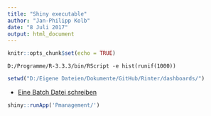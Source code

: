 ```yaml
---
title: "Shiny executable"
author: "Jan-Philipp Kolb"
date: "8 Juli 2017"
output: html_document
---
```


```r
knitr::opts_chunk$set(echo = TRUE)
```

```
D:/Programme/R-3.3.3/bin/RScript -e hist(runif(1000))
```

```r
setwd("D:/Eigene Dateien/Dokumente/GitHub/Rinter/dashboards/")
```

- [Eine Batch Datei schreiben](http://de.wikihow.com/Eine-Batch-Datei-schreiben)

```r
shiny::runApp('Pmanagement/')
```


